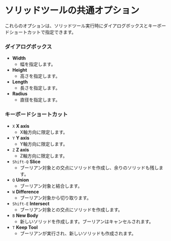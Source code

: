 # ソリッドツールの共通オプション

これらのオプションは、ソリッドツール実行時にダイアログボックスとキーボードショートカットで指定できます。


### ダイアログボックス
   - **Width**
      - 幅を指定します。
   - **Height**
      - 高さを指定します。
   - **Length**
      - 長さを指定します。
   - **Radius**
      - 直径を指定します。

### キーボードショートカット
   - `X` **X axis**
      - X軸方向に限定します。
   - `Y` **Y axis**
      - Y軸方向に限定します。
   - `Z` **Z axis**
      - Z軸方向に限定します。
   - `Shift-Q` **Slice**
      - ブーリアン対象との交点にソリッドを作成し、余りのソリッドも残します。
   - `Q` **Union**
      - ブーリアン対象と結合します。
   - `W` **Difference**
      - ブーリアン対象から切り取ります。
   - `Shift-E` **Intersect**
      - ブーリアン対象との交点にソリッドを作成します。
   - `B` **New Body**
      - 新しいソリッドを作成します。ブーリアンはキャンセルされます。
   - `T` **Keep Tool**
      - ブーリアンが実行され、新しいソリッドも作成されます。